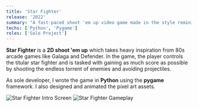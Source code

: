 ```yaml
---
title: 'Star Fighter'
release: '2022'
summary: "A fast-paced shoot 'em up video game made in the style reminiscent of 80s arcade games."
techs: ['Python', 'Pygame']
roles: ['Solo Project'] 
---
```



**Star Fighter** is a **2D shoot 'em up** which takes heavy inspiration from 80s arcade games like Galaga and Defender. In the game, the player controls the titular star fighter and is tasked with gaining as much score as possible by shooting the endless torrent of enemies and avoiding projectiles.

As sole developer, I wrote the game in **Python** using the **pygame** framework. I also designed and animated the pixel art assets.

<div id="gallery">
    <Image src={image1} alt="Star Fighter Intro Screen" />
    <Image src={image2} alt="Star Fighter Gameplay" />
</div>